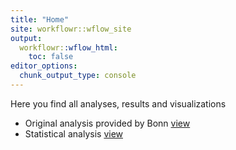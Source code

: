 ---
title: "Home"
site: workflowr::wflow_site
output:
  workflowr::wflow_html:
    toc: false
editor_options:
  chunk_output_type: console
---


Here you find all analyses, results and visualizations


* Original analysis provided by Bonn [view](00_Original_Analysis.html)
* Statistical analysis [view](01_Biostat.html)
